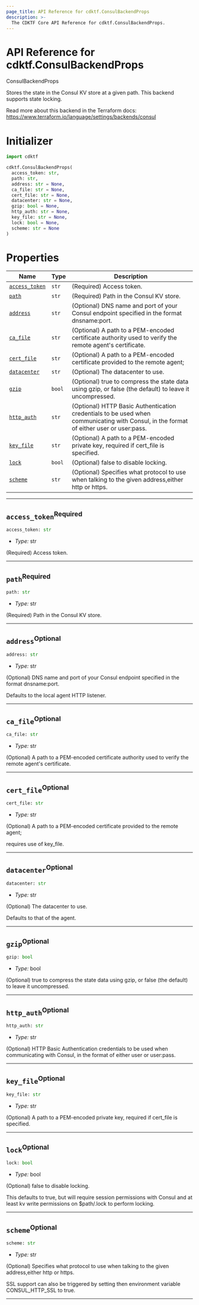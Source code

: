 ```yaml
---
page_title: API Reference for cdktf.ConsulBackendProps
description: >-
  The CDKTF Core API Reference for cdktf.ConsulBackendProps.
---
```


<!-- This file is generated through yarn generate-docs -->

# API Reference for cdktf.ConsulBackendProps

   ConsulBackendProps <a name="ConsulBackendProps" id="cdktf.ConsulBackendProps"></a>
  
  Stores the state in the Consul KV store at a given path. This backend supports state locking.
  
  Read more about this backend in the Terraform docs:
  https://www.terraform.io/language/settings/backends/consul
  
  # Initializer <a name="Initializer" id="cdktf.ConsulBackendProps.Initializer"></a>
  
  ```python
  import cdktf
  
  cdktf.ConsulBackendProps(
    access_token: str,
    path: str,
    address: str = None,
    ca_file: str = None,
    cert_file: str = None,
    datacenter: str = None,
    gzip: bool = None,
    http_auth: str = None,
    key_file: str = None,
    lock: bool = None,
    scheme: str = None
  )
  ```
  
  # Properties <a name="Properties" id="Properties"></a>
  
  | **Name** | **Type** | **Description** |
  | --- | --- | --- |
  | <code><a href="#cdktf.ConsulBackendProps.property.accessToken">access_token</a></code> | <code>str</code> | (Required) Access token. |
  | <code><a href="#cdktf.ConsulBackendProps.property.path">path</a></code> | <code>str</code> | (Required) Path in the Consul KV store. |
  | <code><a href="#cdktf.ConsulBackendProps.property.address">address</a></code> | <code>str</code> | (Optional) DNS name and port of your Consul endpoint specified in the format dnsname:port. |
  | <code><a href="#cdktf.ConsulBackendProps.property.caFile">ca_file</a></code> | <code>str</code> | (Optional) A path to a PEM-encoded certificate authority used to verify the remote agent's certificate. |
  | <code><a href="#cdktf.ConsulBackendProps.property.certFile">cert_file</a></code> | <code>str</code> | (Optional) A path to a PEM-encoded certificate provided to the remote agent; |
  | <code><a href="#cdktf.ConsulBackendProps.property.datacenter">datacenter</a></code> | <code>str</code> | (Optional) The datacenter to use. |
  | <code><a href="#cdktf.ConsulBackendProps.property.gzip">gzip</a></code> | <code>bool</code> | (Optional) true to compress the state data using gzip, or false (the default) to leave it uncompressed. |
  | <code><a href="#cdktf.ConsulBackendProps.property.httpAuth">http_auth</a></code> | <code>str</code> | (Optional) HTTP Basic Authentication credentials to be used when communicating with Consul, in the format of either user or user:pass. |
  | <code><a href="#cdktf.ConsulBackendProps.property.keyFile">key_file</a></code> | <code>str</code> | (Optional) A path to a PEM-encoded private key, required if cert_file is specified. |
  | <code><a href="#cdktf.ConsulBackendProps.property.lock">lock</a></code> | <code>bool</code> | (Optional) false to disable locking. |
  | <code><a href="#cdktf.ConsulBackendProps.property.scheme">scheme</a></code> | <code>str</code> | (Optional) Specifies what protocol to use when talking to the given address,either http or https. |
  
  ---
  
  ## `access_token`<sup>Required</sup> <a name="access_token" id="cdktf.ConsulBackendProps.property.accessToken"></a>
  
  ```python
  access_token: str
  ```
  
  - *Type:* str
  
  (Required) Access token.
  
  ---
  
  ## `path`<sup>Required</sup> <a name="path" id="cdktf.ConsulBackendProps.property.path"></a>
  
  ```python
  path: str
  ```
  
  - *Type:* str
  
  (Required) Path in the Consul KV store.
  
  ---
  
  ## `address`<sup>Optional</sup> <a name="address" id="cdktf.ConsulBackendProps.property.address"></a>
  
  ```python
  address: str
  ```
  
  - *Type:* str
  
  (Optional) DNS name and port of your Consul endpoint specified in the format dnsname:port.
  
  Defaults to the local agent HTTP listener.
  
  ---
  
  ## `ca_file`<sup>Optional</sup> <a name="ca_file" id="cdktf.ConsulBackendProps.property.caFile"></a>
  
  ```python
  ca_file: str
  ```
  
  - *Type:* str
  
  (Optional) A path to a PEM-encoded certificate authority used to verify the remote agent's certificate.
  
  ---
  
  ## `cert_file`<sup>Optional</sup> <a name="cert_file" id="cdktf.ConsulBackendProps.property.certFile"></a>
  
  ```python
  cert_file: str
  ```
  
  - *Type:* str
  
  (Optional) A path to a PEM-encoded certificate provided to the remote agent;
  
  requires use of key_file.
  
  ---
  
  ## `datacenter`<sup>Optional</sup> <a name="datacenter" id="cdktf.ConsulBackendProps.property.datacenter"></a>
  
  ```python
  datacenter: str
  ```
  
  - *Type:* str
  
  (Optional) The datacenter to use.
  
  Defaults to that of the agent.
  
  ---
  
  ## `gzip`<sup>Optional</sup> <a name="gzip" id="cdktf.ConsulBackendProps.property.gzip"></a>
  
  ```python
  gzip: bool
  ```
  
  - *Type:* bool
  
  (Optional) true to compress the state data using gzip, or false (the default) to leave it uncompressed.
  
  ---
  
  ## `http_auth`<sup>Optional</sup> <a name="http_auth" id="cdktf.ConsulBackendProps.property.httpAuth"></a>
  
  ```python
  http_auth: str
  ```
  
  - *Type:* str
  
  (Optional) HTTP Basic Authentication credentials to be used when communicating with Consul, in the format of either user or user:pass.
  
  ---
  
  ## `key_file`<sup>Optional</sup> <a name="key_file" id="cdktf.ConsulBackendProps.property.keyFile"></a>
  
  ```python
  key_file: str
  ```
  
  - *Type:* str
  
  (Optional) A path to a PEM-encoded private key, required if cert_file is specified.
  
  ---
  
  ## `lock`<sup>Optional</sup> <a name="lock" id="cdktf.ConsulBackendProps.property.lock"></a>
  
  ```python
  lock: bool
  ```
  
  - *Type:* bool
  
  (Optional) false to disable locking.
  
  This defaults to true, but will require session permissions with Consul and
  at least kv write permissions on $path/.lock to perform locking.
  
  ---
  
  ## `scheme`<sup>Optional</sup> <a name="scheme" id="cdktf.ConsulBackendProps.property.scheme"></a>
  
  ```python
  scheme: str
  ```
  
  - *Type:* str
  
  (Optional) Specifies what protocol to use when talking to the given address,either http or https.
  
  SSL support can also be triggered by setting then environment variable CONSUL_HTTP_SSL to true.
  
  ---
  
